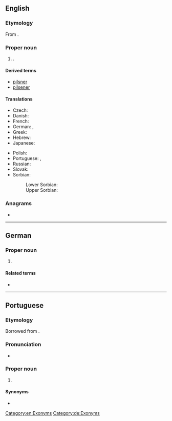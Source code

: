 {{also|pilsen}}
==English==
{{wikipedia}}

===Etymology===
From {{der|en|de|Pilsen}}.

===Proper noun===
{{en-proper noun}}

# {{place|en|city|in western|r/Bohemia|c/Czech Republic}}.

====Derived terms====
* [[pilsner]]
* [[pilsener]]

====Translations====
{{trans-top|city in the Czech Republic}}
* Czech: {{t+|cs|Plzeň|f}}
* Danish: {{t|da|Plzeň}}
* French: {{t|fr|Pilsen|m}}
* German: {{t|de|Pilsen|n}}, {{t+|de|Plzeň|n}}
* Greek: {{t|el|Πίλσεν}}
* Hebrew: {{t|he|פלזן}}
* Japanese: {{t|ja|ピルゼン|tr=Piruzen|sc=Jpan}}
{{trans-mid}}
* Polish: {{t+|pl|Pilzno|n}}
* Portuguese: {{t|pt|Pilsen|f}}, {{t|pt|Plzen|f}}
* Russian: {{t|ru|Пльзень|m}}
* Slovak: {{t|sk|Plzeň|f}}
* Sorbian:
*: Lower Sorbian: {{t|dsb|Plzeň}}
*: Upper Sorbian: {{t|hsb|Pilzeń}}
{{trans-bottom}}

===Anagrams===
* {{anagrams|en|a=eilnps|Esplin|L-spine|pinsel|spinel|spline}}

[[Category:en:Exonyms]]

----

==German==
{{wikipedia|lang=de}}

===Proper noun===
{{de-proper noun|n}}

# {{place|de|city|c/Czech Republic|t=Pilsen}}

====Related terms====
* {{l|de|Pilsner}}

[[Category:de:Exonyms]]

----

==Portuguese==

===Etymology===
Borrowed from {{bor|pt|de|Pilsen}}.

===Pronunciation===
* {{a|Brazil}} {{IPA|pt|/ˈpiw.sẽj̃/}}

===Proper noun===
{{pt-proper noun|f}}

# {{place|pt|city|c/Czech Republic|t1=Pilsen|t2=Plzen}}

====Synonyms====
* {{l|pt|Plzen}}